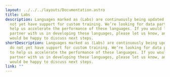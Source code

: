 ---
layout: ../../../layouts/Documentation.astro
title: Labs
description: Languages marked as (Labs) are continuously being updated, but do
  not yet have support for custom training. We’re looking for data partners to
  help us accelerate the performance of these languages. If you would like to
  partner with us in developing these languages, please let us know, and we
  would be happy to discuss next steps.
shortDescription: Languages marked as (Labs) are continuously being updated, but
  do not yet have support for custom training. We’re looking for data partners
  to help us accelerate the performance of these languages. If you would like to
  partner with us in developing these languages, please let us know, and we
  would be happy to discuss next steps.
link: ""
---
